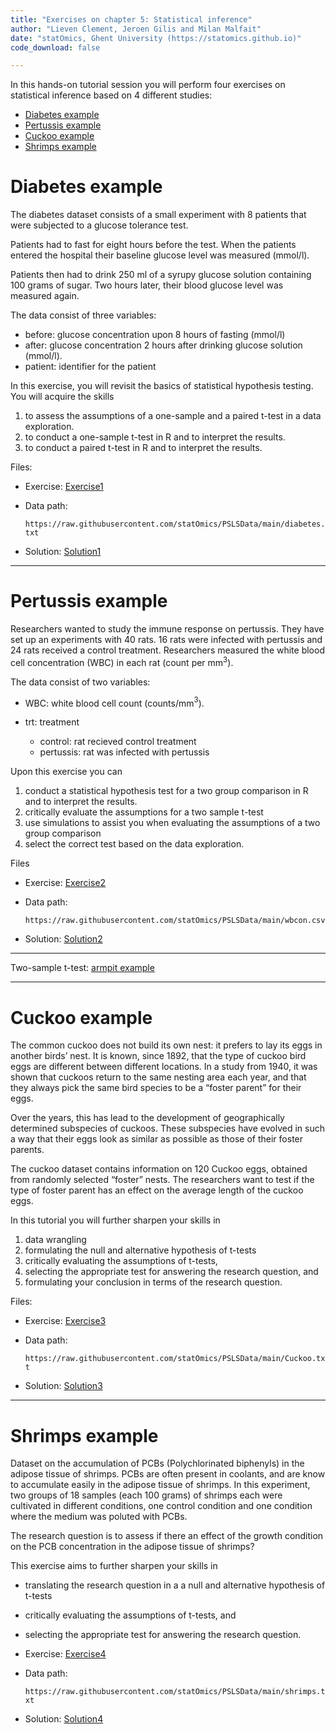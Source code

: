 ```yaml
---
title: "Exercises on chapter 5: Statistical inference"
author: "Lieven Clement, Jeroen Gilis and Milan Malfait"
date: "statOmics, Ghent University (https://statomics.github.io)"
code_download: false

---
```


In this hands-on tutorial session you will perform four exercises on statistical inference based on
4 different studies:

* [Diabetes example]
* [Pertussis example]
* [Cuckoo example]
* [Shrimps example]

# Diabetes example

The diabetes dataset consists of a small experiment with 8 patients
that were subjected to a glucose tolerance test.

Patients had to fast for eight hours before the test.
When the patients entered the hospital their baseline glucose level was measured (mmol/l).

Patients then  had to drink 250 ml of a syrupy glucose solution containing 100 grams of sugar.
Two hours later, their blood glucose level was measured again.

The data consist of three variables:

- before: glucose concentration upon 8 hours of fasting (mmol/l)
- after: glucose concentration 2 hours after drinking glucose solution (mmol/l).
- patient: identifier for the patient

In this exercise, you will revisit the basics of statistical  hypothesis testing. You will acquire the skills

1. to assess the assumptions of a one-sample and a paired t-test in a data exploration.
2. to conduct a one-sample t-test in R and to interpret the results.
3. to conduct a paired t-test in R and to interpret the results.


Files:

- Exercise: [Exercise1](./05_1_diabetes.html)
- Data path:

  `https://raw.githubusercontent.com/statOmics/PSLSData/main/diabetes.txt`

<!---->
- Solution: [Solution1](./05_1_diabetes_sol.html)
<!---->

---

# Pertussis example

Researchers wanted to study the immune response on pertussis.
They have set up an experiments with 40 rats.
16 rats were infected with pertussis and 24 rats received a control treatment.
Researchers measured the white blood cell concentration (WBC) in each rat (count per mm$^3$).

The data consist of two variables:

- WBC: white blood cell count (counts/mm$^3$).
- trt: treatment

    - control: rat recieved control treatment
    - pertussis: rat was infected with pertussis

Upon this exercise you can


1. conduct a statistical hypothesis test for a two group comparison in R and to interpret the results.
2. critically evaluate the assumptions for a two sample t-test
3. use simulations to assist you when evaluating the assumptions of a two group comparison
4. select the correct test based on the data exploration.


Files

- Exercise: [Exercise2](./05_2_pertussis.html)
- Data path:

  `https://raw.githubusercontent.com/statOmics/PSLSData/main/wbcon.csv`

<!---->
- Solution: [Solution2](./05_2_pertussis_sol.html)
<!---->

---

Two-sample t-test: [armpit example](05_armpit_example.html)

---

# Cuckoo example

The common cuckoo does not build its own nest: it prefers to lay its eggs in
another birds' nest. It is known, since 1892, that the type of cuckoo bird eggs
are different between different locations. In a study from 1940, it was shown
that cuckoos return to the same nesting area each year, and that they always
pick the same bird species to be a "foster parent" for their eggs.

Over the years, this has lead to the development of geographically determined
subspecies of cuckoos. These subspecies have evolved in such a way that their
eggs look as similar as possible as those of their foster parents.

The cuckoo dataset contains information on 120 Cuckoo eggs, obtained from
randomly selected "foster" nests. The researchers want to test if the type of
foster parent has an effect on the average length of the cuckoo eggs.

In this tutorial you will further sharpen your skills in

1. data wrangling
2. formulating the null and alternative hypothesis of t-tests
3. critically evaluating the assumptions of t-tests,
4. selecting the appropriate test for answering the research question, and
5. formulating your conclusion in terms of the research question.

Files:

- Exercise: [Exercise3](./05_3_cuckoo.html)
- Data path:

  `https://raw.githubusercontent.com/statOmics/PSLSData/main/Cuckoo.txt`

<!---->
- Solution: [Solution3](./05_3_cuckoo_sol.html)
<!---->

---

# Shrimps example

Dataset on the accumulation of PCBs (Polychlorinated biphenyls)
in the adipose tissue of shrimps. PCBs are often present in coolants, and are
know to accumulate easily in the adipose tissue of shrimps. In this experiment,
two groups of 18 samples (each 100 grams) of shrimps each were cultivated
in different conditions, one control condition and one condition
where the medium was poluted with PCBs.

The research question is to assess if there an effect of the growth condition on the PCB concentration in the adipose tissue of shrimps?

This exercise aims to further sharpen your skills in

- translating the research question in a a null and alternative hypothesis of t-tests
- critically evaluating the assumptions of t-tests, and
- selecting the appropriate test for answering the research question.

- Exercise: [Exercise4](./05_4_shrimps.html)
- Data path:

  `https://raw.githubusercontent.com/statOmics/PSLSData/main/shrimps.txt`

<!---->
- Solution: [Solution4](./05_4_shrimps_sol.html)
<!---->